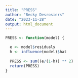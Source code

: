 ```yaml
---
title: "PRESS"
author: "Becky Desrosiers"
date: "2023-11-28"
output: html_document
---
```



```r
PRESS <- function(model) {

  e <- model$residuals
  h <- influence(model)$hat
  
  PRESS <- sum((e/(1-h)) ** 2)
  return(PRESS)
}
```









